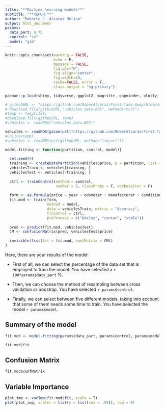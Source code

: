 ```yaml
---
title: "**Machine learning models**"
subtitle: "**REPORT**"
author: "Roberto J. Alcaraz Molina"
output: html_document
params:
  data_part: 0.75
  control: "cv"
  model: "glm"
---
```

```r
knitr::opts_chunk$set(warning = FALSE, 
                      echo = F, 
                      message = FALSE,
                      fig.pos="H", 
                      fig.align="center",
                      fig.width=10,
                      cache=FALSE, error = F,
                      class.output = "bg-primary")
```

```r
pacman::p_load(shiny, tidyverse, ggplot2, magrittr, gapminder, plotly, shinythemes, shinyjs, DT, leaflet, knitr,Stat2Data, dplyr, patchwork, ggpubr, htmlwidgets, shinythemes, GGally, ggforce, maps, network, viridis, devtools, kaggler, caret, reticulate, mice)
```

```r
# githubURL <- "https://github.com/RoberAlcaraz/First-Take-Away/blob/main/vehicles_data.RDS?raw=true"
# download.file(githubURL,"vehicles_data.RDS", method="curl")
#temp <- tempfile()
#download.file(githubURL, temp)
#vehicles <- readRDS("vehicles_data.RDS")

vehicles <- readRDS(gzcon(url("https://github.com/RoberAlcaraz/First-Take-Away/blob/main/vehicles_data.RDS?raw=true")))
#unlink(temp)
#vehicles <- readRDS(url(githubURL, method="libcurl"))

model.fitting <- function(partition, control, model){
  
  set.seed(0)
  training <- createDataPartition(vehicles$price, p = partition, list = F)
  vehiclesTrain <- vehicles[training, ]
  vehiclesTest <- vehicles[-training, ]
  
  ctrl <- trainControl(method = control,
                       number = 5, classProbs = T, verboseIter = F)
  
  form <- as.formula(price ~ year + odometer + manufacturer + condition + fuel + title_status + transmission + drive)
  fit.mod <- train(form, 
                   method = model,
                   data = vehiclesTrain, metric = "Accuracy",
                   trControl = ctrl,
                   preProcess = c("BoxCox", "center", "scale"))
  
  pred <- predict(fit.mod, vehiclesTest)
  CM <- confusionMatrix(pred, vehiclesTest$price)
  
  invisible(list(fit = fit.mod, confMatrix = CM))
}
```


Here, there are your results of the model:

  - First of all, we can select the percentage of the data set that is employed 
  to train the model. You have selected a `r 100*params$data_part` %.
  
  - Then, we can choose the method of resampling between cross validation or boostrap. 
  You have selected `r params$control`.
  
  - Finally, we can select between five different models, taking into account that
  some of them needs some time to train. You have selected the model `r params$model`.
  
## Summary of the model

```r
fit.mod <- model.fitting(params$data_part, params$control, params$model)
```

```r
fit.mod$fit
```


## Confusion Matrix

```r
fit.mod$confMatrix
```


## Variable Importance

```r
plot_imp <- varImp(fit.mod$fit, scale = T)
plot(plot_imp, scales = list(y = list(cex = .95)), top = 5)
```

